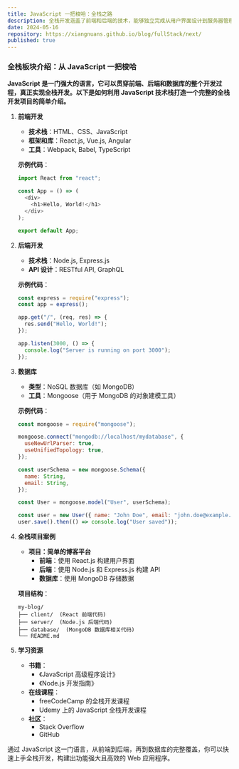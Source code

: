 ```yaml
---
title: JavaScript 一把梭哈：全栈之路
description: 全栈开发涵盖了前端和后端的技术，能够独立完成从用户界面设计到服务器管理的整个开发过程。无论是构建动态的用户交互界面，还是设计高效的数据库结构，全栈开发者都能够胜任。通过掌握多种技术栈，全栈开发者可以更灵活地应对各种开发需求和挑战。
date: 2024-05-16
repository: https://xiangnuans.github.io/blog/fullStack/next/
published: true
---
```


### 全栈板块介绍：从 JavaScript 一把梭哈

**JavaScript 是一门强大的语言，它可以贯穿前端、后端和数据库的整个开发过程，真正实现全栈开发。以下是如何利用 JavaScript 技术栈打造一个完整的全栈开发项目的简单介绍。**

1. **前端开发**

   - **技术栈**：HTML、CSS、JavaScript
   - **框架和库**：React.js, Vue.js, Angular
   - **工具**：Webpack, Babel, TypeScript

   **示例代码**：

   ```javascript
   import React from "react";

   const App = () => (
     <div>
       <h1>Hello, World!</h1>
     </div>
   );

   export default App;
   ```

2. **后端开发**

   - **技术栈**：Node.js, Express.js
   - **API 设计**：RESTful API, GraphQL

   **示例代码**：

   ```javascript
   const express = require("express");
   const app = express();

   app.get("/", (req, res) => {
     res.send("Hello, World!");
   });

   app.listen(3000, () => {
     console.log("Server is running on port 3000");
   });
   ```

3. **数据库**

   - **类型**：NoSQL 数据库（如 MongoDB）
   - **工具**：Mongoose（用于 MongoDB 的对象建模工具）

   **示例代码**：

   ```javascript
   const mongoose = require("mongoose");

   mongoose.connect("mongodb://localhost/mydatabase", {
     useNewUrlParser: true,
     useUnifiedTopology: true,
   });

   const userSchema = new mongoose.Schema({
     name: String,
     email: String,
   });

   const User = mongoose.model("User", userSchema);

   const user = new User({ name: "John Doe", email: "john.doe@example.com" });
   user.save().then(() => console.log("User saved"));
   ```

4. **全栈项目案例**

   - **项目：简单的博客平台**
     - **前端**：使用 React.js 构建用户界面
     - **后端**：使用 Node.js 和 Express.js 构建 API
     - **数据库**：使用 MongoDB 存储数据

   **项目结构**：

   ```
   my-blog/
   ├── client/  (React 前端代码)
   ├── server/  (Node.js 后端代码)
   ├── database/  (MongoDB 数据库相关代码)
   └── README.md
   ```

5. **学习资源**
   - **书籍**：
     - 《JavaScript 高级程序设计》
     - 《Node.js 开发指南》
   - **在线课程**：
     - freeCodeCamp 的全栈开发课程
     - Udemy 上的 JavaScript 全栈开发课程
   - **社区**：
     - Stack Overflow
     - GitHub

通过 JavaScript 这一门语言，从前端到后端，再到数据库的完整覆盖，你可以快速上手全栈开发，构建出功能强大且高效的 Web 应用程序。
